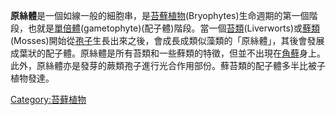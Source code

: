{{unreferenced|time=2008-11-21}}

'''原絲體'''是一個如線一般的細胞串，是[[苔蘚植物|苔蘚植物]](Bryophytes)生命週期的第一個階段，也就是[[單倍體|單倍體]](gametophyte)(配子體)階段。當一個[[苔蘚植物門|苔類]](Liverworts)或[[地錢門|蘚類]](Mosses)開始從[[孢子|孢子]]生長出來之後，會成長成類似藻類的「原絲體」，其後會發展成葉狀的配子體。原絲體是所有苔類和一些蘚類的特徵，但並不出現在[[角苔門|角蘚]]身上。<br>此外，原絲體亦是發芽的蕨類孢子進行光合作用部份。蘚苔類的配子體多半比被子植物發達。

{{plant-stub}}

[[Category:苔藓植物|Category:苔藓植物]]